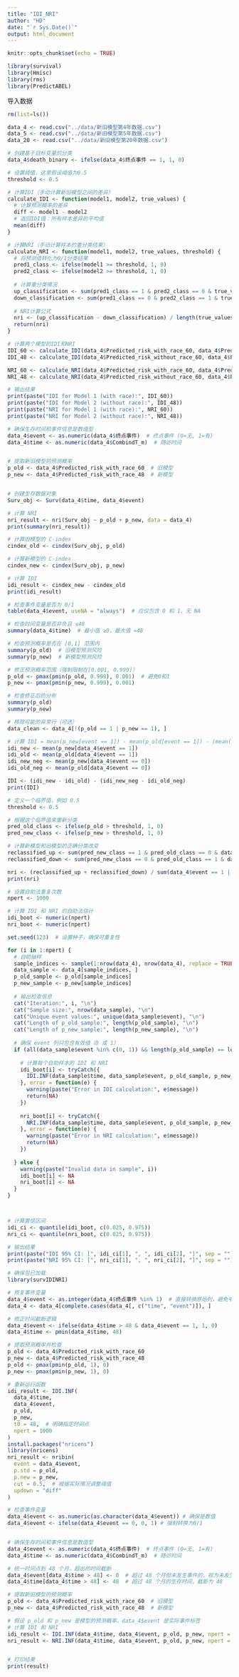 ```yaml
---
title: "IDI_NRI"
author: "HD"
date: "`r Sys.Date()`"
output: html_document
---
```



```r
knitr::opts_chunk$set(echo = TRUE)
```


```r
library(survival)
library(Hmisc)
library(rms)
library(PredictABEL)
```

导入数据
```r
rm(list=ls())

data_4 <- read.csv("../data/新旧模型第4年数据.csv")
data_5 <- read.csv("../data/新旧模型第5年数据.csv")
data_20 <- read.csv("../data/新旧模型第20年数据.csv")

```


```r
# 创建基于目标变量的分类
data_4$death_binary <- ifelse(data_4$终点事件 == 1, 1, 0)

# 设置阈值，这里假设阈值为0.5
threshold <- 0.5

# 计算IDI（手动计算新旧模型之间的差异）
calculate_IDI <- function(model1, model2, true_values) {
  # 计算预测概率的差异
  diff <- model1 - model2
  # 返回IDI值：所有样本差异的平均值
  mean(diff)
}

# 计算NRI（手动计算样本的重分类结果）
calculate_NRI <- function(model1, model2, true_values, threshold) {
  # 将预测值转化为0/1分类结果
  pred1_class <- ifelse(model1 >= threshold, 1, 0)
  pred2_class <- ifelse(model2 >= threshold, 1, 0)
  
  # 计算重分类情况
  up_classification <- sum(pred1_class == 1 & pred2_class == 0 & true_values == 1) + sum(pred1_class == 0 & pred2_class == 1 & true_values == 0)
  down_classification <- sum(pred1_class == 0 & pred2_class == 1 & true_values == 1) + sum(pred1_class == 1 & pred2_class == 0 & true_values == 0)
  
  # NRI计算公式
  nri <- (up_classification - down_classification) / length(true_values)
  return(nri)
}

# 计算两个模型的IDI和NRI
IDI_60 <- calculate_IDI(data_4$Predicted_risk_with_race_60, data_4$Predicted_risk_with_race_48, data_4$DEATH)
IDI_48 <- calculate_IDI(data_4$Predicted_risk_without_race_60, data_4$Predicted_risk_without_race_48, data_4$DEATH)

NRI_60 <- calculate_NRI(data_4$Predicted_risk_with_race_60, data_4$Predicted_risk_with_race_48, data_4$DEATH, threshold)
NRI_48 <- calculate_NRI(data_4$Predicted_risk_without_race_60, data_4$Predicted_risk_without_race_48, data_4$DEATH, threshold)

# 输出结果
print(paste("IDI for Model 1 (with race):", IDI_60))
print(paste("IDI for Model 2 (without race):", IDI_48))
print(paste("NRI for Model 1 (with race):", NRI_60))
print(paste("NRI for Model 2 (without race):", NRI_48))


```









```r

# 确保生存时间和事件信息是数值型
data_4$event <- as.numeric(data_4$终点事件)  # 终点事件 (0=无, 1=有)
data_4$time <- as.numeric(data_4$CombindT_m)  # 随访时间 


# 提取新旧模型的预测概率
p_old <- data_4$Predicted_risk_with_race_60  # 旧模型
p_new <- data_4$Predicted_risk_with_race_48  # 新模型



```

```R
# 创建生存数据对象
Surv_obj <- Surv(data_4$time, data_4$event)

# 计算 NRI
nri_result <- nri(Surv_obj ~ p_old + p_new, data = data_4)
print(summary(nri_result))

# 计算旧模型的 C-index
cindex_old <- cindex(Surv_obj, p_old)

# 计算新模型的 C-index
cindex_new <- cindex(Surv_obj, p_new)

# 计算 IDI
idi_result <- cindex_new - cindex_old
print(idi_result)

```











```r
# 检查事件变量是否为 0/1
table(data_4$event, useNA = "always")  # 应仅包含 0 和 1，无 NA

# 检查时间变量是否非负且 ≤48
summary(data_4$time)  # 最小值 ≥0，最大值 =48

# 检查预测概率是否在 [0,1] 范围内
summary(p_old)  # 旧模型预测风险
summary(p_new)  # 新模型预测风险

```
```r
# 修正预测概率范围（强制限制在[0.001, 0.999]）
p_old <- pmax(pmin(p_old, 0.999), 0.001)  # 避免0和1
p_new <- pmax(pmin(p_new, 0.999), 0.001)

# 检查修正后的分布
summary(p_old)
summary(p_new)

# 移除可能的异常行（可选）
data_clean <- data_4[!(p_old == 1 | p_new == 1), ]

```


```r
# 计算 IDI = mean(p_new[event == 1]) - mean(p_old[event == 1]) - (mean(p_new[event == 0]) - mean(p_old[event == 0]))
idi_new <- mean(p_new[data_4$event == 1])
idi_old <- mean(p_old[data_4$event == 1])
idi_new_neg <- mean(p_new[data_4$event == 0])
idi_old_neg <- mean(p_old[data_4$event == 0])

IDI <- (idi_new - idi_old) - (idi_new_neg - idi_old_neg)
print(IDI)
```

```r
# 定义一个临界值，例如 0.5
threshold <- 0.5

# 根据这个临界值来重新分类
pred_old_class <- ifelse(p_old > threshold, 1, 0)
pred_new_class <- ifelse(p_new > threshold, 1, 0)

# 计算新模型和旧模型的正确分类改变
reclassified_up <- sum(pred_new_class == 1 & pred_old_class == 0 & data_4$event == 1)  # 事件正确上升
reclassified_down <- sum(pred_new_class == 0 & pred_old_class == 1 & data_4$event == 0)  # 非事件正确下降

nri <- (reclassified_up + reclassified_down) / sum(data_4$event == 1 | data_4$event == 0)
print(nri)

```




```r
# 设置自助法重复次数
npert <- 1000

# 计算 IDI 和 NRI 的自助法估计
idi_boot <- numeric(npert)
nri_boot <- numeric(npert)

set.seed(123)  # 设置种子，确保可重复性

for (i in 1:npert) {
  # 自助抽样
  sample_indices <- sample(1:nrow(data_4), nrow(data_4), replace = TRUE)
  data_sample <- data_4[sample_indices, ]
  p_old_sample <- p_old[sample_indices]
  p_new_sample <- p_new[sample_indices]
  
  # 输出检查信息
  cat("Iteration:", i, "\n")
  cat("Sample size:", nrow(data_sample), "\n")
  cat("Unique event values:", unique(data_sample$event), "\n")
  cat("Length of p_old_sample:", length(p_old_sample), "\n")
  cat("Length of p_new_sample:", length(p_new_sample), "\n")
  
  # 确保 event 列只包含有效值（0 或 1）
  if (all(data_sample$event %in% c(0, 1)) && length(p_old_sample) == length(data_sample$event) && length(p_new_sample) == length(data_sample$event)) {
    
    # 计算每个自助样本的 IDI 和 NRI
    idi_boot[i] <- tryCatch({
      IDI.INF(data_sample$time, data_sample$event, p_old_sample, p_new_sample, npert = 1000)
    }, error = function(e) {
      warning(paste("Error in IDI calculation:", e$message))
      return(NA)
    })
    
    nri_boot[i] <- tryCatch({
      NRI.INF(data_sample$time, data_sample$event, p_old_sample, p_new_sample, npert = 1000)
    }, error = function(e) {
      warning(paste("Error in NRI calculation:", e$message))
      return(NA)
    })
    
  } else {
    warning(paste("Invalid data in sample", i))
    idi_boot[i] <- NA
    nri_boot[i] <- NA
  }
}



# 计算置信区间
idi_ci <- quantile(idi_boot, c(0.025, 0.975))
nri_ci <- quantile(nri_boot, c(0.025, 0.975))

# 输出结果
print(paste("IDI 95% CI: [", idi_ci[1], ", ", idi_ci[2], "]", sep = ""))
print(paste("NRI 95% CI: [", nri_ci[1], ", ", nri_ci[2], "]", sep = ""))

```







```r
# 确保包已加载
library(survIDINRI)

# 修复事件变量
data_4$event <- as.integer(data_4$终点事件 %in% 1)  # 直接转换原始列，避免中间步骤出错
data_4 <- data_4[complete.cases(data_4[, c("time", "event")]), ]

# 修正时间截断逻辑
data_4$event <- ifelse(data_4$time > 48 & data_4$event == 1, 1, 0)
data_4$time <- pmin(data_4$time, 48)

# 提取预测概率并检查
p_old <- data_4$Predicted_risk_with_race_60
p_new <- data_4$Predicted_risk_with_race_48
p_old <- pmax(pmin(p_old, 1), 0)
p_new <- pmax(pmin(p_new, 1), 0)

# 重新运行函数
idi_result <- IDI.INF(
  data_4$time, 
  data_4$event, 
  p_old, 
  p_new, 
  t0 = 48,  # 明确指定时间点
  npert = 1000
)
install.packages("nricens")
library(nricens)
nri_result <- nribin(
  event = data_4$event,
  p.std = p_old,
  p.new = p_new,
  cut = 0.5,  # 根据实际情况调整阈值
  updown = "diff"
)


```






```r

# 检查事件变量
data_4$event <- as.numeric(as.character(data_4$event)) # 确保是数值
data_4$event <- ifelse(data_4$event == 0, 0, 1) # 强制转换为0/1


# 确保生存时间和事件信息是数值型
data_4$event <- as.numeric(data_4$终点事件)  # 终点事件 (0=无, 1=有)
data_4$time <- as.numeric(data_4$CombindT_m)  # 随访时间 

# 统一时间点到 48 个月，超出的时间截断
data_4$event[data_4$time > 48] <- 0  # 超过 48 个月但未发生事件的，视为未发生
data_4$time[data_4$time > 48] <- 48  # 超过 48 个月的生存时间，截断为 48

# 提取新旧模型的预测概率
p_old <- data_4$Predicted_risk_with_race_60  # 旧模型
p_new <- data_4$Predicted_risk_with_race_48  # 新模型

# 假设 p_old 和 p_new 是模型的预测概率，data_4$event 是实际事件标签
# 计算 IDI 和 NRI
idi_result <- IDI.INF(data_4$time, data_4$event, p_old, p_new, npert = 1000)
nri_result <- NRI.INF(data_4$time, data_4$event, p_old, p_new, npert = 1000)


# 打印结果
print(result)
```

